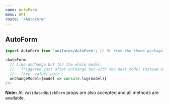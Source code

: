 ```yaml
---
name: AutoForm
menu: API
route: '/AutoForm'
---
```


## AutoForm

```js
import AutoForm from 'uniforms/AutoForm'; // Or from the theme package.

<AutoForm
  // Like onChange but for the whole model.
  //   Triggered just after onChange but with the next model instead of
  //   (key, value) pair.
  onChangeModel={model => console.log(model)}
/>;
```

**Note:** All `ValidatedQuickForm` props are also accepted and all methods are available.
